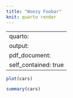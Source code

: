 ```yaml
---
title: "Woozy Foobar"
knit: quarto render
---
```


---
quarto: 
  output:
    pdf_document:
      self_contained: true
---

```r
plot(cars)
```

```r
summary(cars)
```
